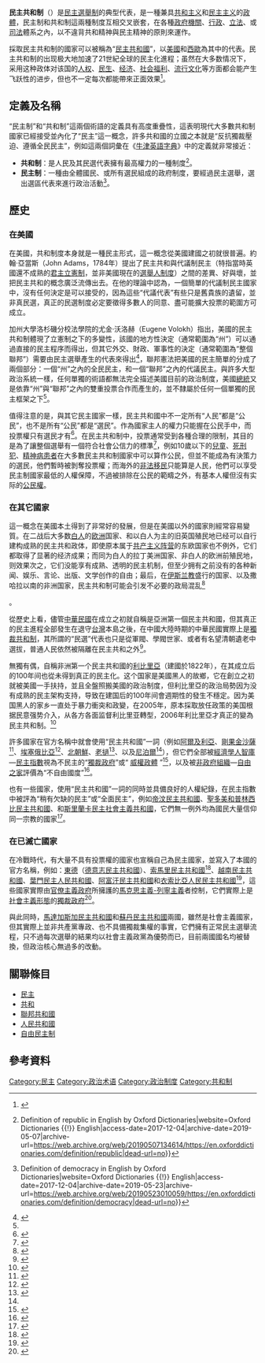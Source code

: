 {{共和主义}}
{{Forms of government}}
'''民主共和制'''（{{lang-en|Democratic republic}}）是[[民主選舉制|民主選舉制]]的典型代表，是一種兼具[[共和主义|共和主义]]和[[民主主义|民主主义]]的[[政體|政體]]，民主制和共和制這兩種制度互相交叉嵌套，在各種[[政府機關|政府機關]]、[[行政|行政]]、[[立法|立法]]、或[[司法|司法]]體系之內，以不違背共和精神與民主精神的原則來運作。

採取民主共和制的國家可以被稱為“[[民主共和國|民主共和國]]”，以[[美國|美國]]和[[西歐|西歐]]為其中的代表。民主共和制的出现极大地加速了21世紀全球的民主化進程；虽然在大多数情况下，采用这种政体对该国的[[人权|人权]]、[[民生|民生]]、[[经济|经济]]、[[社会福利|社会福利]]、[[流行文化|流行文化]]等方面都会能产生飞跃性的进步，但也不一定每次都能帶來正面效果<ref>{{Cite web|url=https://www.cia.gov/the-world-factbook/countries/united-states/|title=The World Factbook — Central Intelligence Agency|website=www.cia.gov|language=en|access-date=2017-12-03|archive-date=2021-03-21|archive-url=https://web.archive.org/web/20210321202516/https://www.cia.gov/the-world-factbook/countries/united-states/|dead-url=no}}</ref>。

== 定義及名稱 ==
“民主制”和“共和制”這兩個術語的定義具有高度重疊性，這表明現代大多數共和制國家已經接受並內化了“民主”這一概念，許多共和國的立國之本就是“反抗獨裁壓迫、遵循全民民主”，例如這兩個詞彙在《[[牛津英語字典|牛津英語字典]]》中的定義就非常接近：
* '''共和制'''：是人民及其民選代表擁有最高權力的一種制度<ref>{{Cite web|url=https://en.oxforddictionaries.com/definition/republic|title=republic {{!}} Definition of republic in English by Oxford Dictionaries|website=Oxford Dictionaries {{!}} English|access-date=2017-12-04|archive-date=2019-05-07|archive-url=https://web.archive.org/web/20190507134614/https://en.oxforddictionaries.com/definition/republic|dead-url=no}}</ref>。
* '''民主制'''：一種由全體國民、或所有選民組成的政府制度，要經過民主選舉，選出選區代表來進行政治活動<ref>{{Cite web|url=https://en.oxforddictionaries.com/definition/democracy|title=democracy {{!}} Definition of democracy in English by Oxford Dictionaries|website=Oxford Dictionaries {{!}} English|access-date=2017-12-04|archive-date=2019-05-23|archive-url=https://web.archive.org/web/20190523010059/https://en.oxforddictionaries.com/definition/democracy|dead-url=no}}</ref>。

== 歷史 ==
=== 在美國 ===
在美國，共和制度本身就是一種民主形式，這一概念從美國建國之初就很普遍。約翰·亞當斯（John Adams，1784年）提出了民主共和與代議制民主（特指當時英國還不成熟的[[君主立憲制|君主立憲制]]，並非美國現在的[[選舉人制度|選舉人制度]]）之間的差異、好與壞，並把民主共和的概念廣泛流傳出去。在他的理論中認為，一個簡單的代議制民主國家中，沒有任何決定是可以接受的，因為這些“代議代表”有些只是舊貴族的遺留，並非真民選，真正的民選制度必定要徵得多數人的同意、盡可能擴大投票的範圍方可成立。

加州大學洛杉磯分校法學院的尤金·沃洛赫（Eugene Volokh）指出，美國的民主共和制體現了立憲制之下的多變性，該國的地方性決定（通常範圍為“州”）可以通過直接的民主程序而得出，但其它外交、財政、軍事性的決定（通常範圍為“整個聯邦”）需要由民主選舉產生的代表來得出<ref name="volokh">{{Cite news|url=https://www.washingtonpost.com/news/volokh-conspiracy/wp/2015/05/13/is-the-united-states-of-america-a-republic-or-a-democracy/|title=Is the United States of America a republic or a democracy?|last=Volokh|first=Eugene|date=2015-05-13|work=Washington Post|access-date=2017-12-03|language=en-US|issn=0190-8286|archive-date=2021-04-12|archive-url=https://web.archive.org/web/20210412200311/https://www.washingtonpost.com/news/volokh-conspiracy/wp/2015/05/13/is-the-united-states-of-america-a-republic-or-a-democracy/|dead-url=no}}</ref>，聯邦憲法把美國的民主簡單的分成了兩個部分：一個“州”之內的全民民主，和一個“聯邦”之內的代議民主。與許多大型政治系統一樣，任何單獨的術語都無法完全描述美國目前的政治制度，美國[[總統|總統]]又是依靠“州”與“聯邦”之內的雙重投票合作而產生的，並不隸屬於任何一個單獨的民主框架之下<ref name="volokh" />。

值得注意的是，與其它民主國家一樣，民主共和國中不一定所有“人民”都是“公民”，也不是所有“公民”都是“選民”。作為國家主人的權力只能握在公民手中，而投票權只有選民才有<ref>{{cite web|title=Characteristics of Democratic Republic|url=http://www.governmentvs.com/en/democratic-republic-definition/model-41-11|website=Government VS|publisher=softUsvista Inc|access-date=2021-02-03|archive-date=2021-04-12|archive-url=https://web.archive.org/web/20210412193140/https://www.governmentvs.com/en/democratic-republic-definition/model-41-11|dead-url=no}}</ref>。在民主共和制中，投票通常受到各種合理的限制，其目的是為了讓整個選舉有一個符合社會公信力的標準<ref>{{Cite web|url=https://www.usa.gov/voter-registration-age-requirements|title=Voter Registration Age Requirements by State|website=USA.gov|access-date=2017-12-03|archive-date=2021-04-12|archive-url=https://web.archive.org/web/20210412182242/https://www.usa.gov/voter-registration-age-requirements|dead-url=no}}</ref>，例如10歲以下的[[兒童|兒童]]、[[死刑犯|死刑犯]]、[[精神病患者|精神病患者]]在大多數民主共和制國家中可以算作公民，但並不能成為有決策力的選民，他們暫時被剝奪投票權；而海外的[[非法移民|非法移民]]只能算是人民，他們可以享受民主制國家最低的人權保障，不過被排除在公民的範疇之外，有基本人權但沒有实际的[[公民權|公民權]]。

=== 在其它國家 ===
這一概念在美國本土得到了非常好的發展，但是在美國以外的國家則經常容易變質。在二战后大多数[[白人|白人]]的[[欧洲|欧洲]]国家、和以白人为主的旧英国殖民地已经可以自行建构成熟的民主共和政体，即使原本属于[[共产主义阵营|共产主义阵营]]的东欧国家也不例外，它们都取得了显著的经济成果；而同为白人的拉丁美洲国家、非白人的欧洲前殖民地，则效果次之，它们没能享有成熟、透明的民主机制，但至少拥有之前没有的各种新闻、娱乐、言论、出版、文学创作的自由；最后，在[[伊斯兰教|伊斯兰教]]盛行的国家、以及撒哈拉以南的非洲国家，民主共和制可能会引发不必要的政局混乱<ref>{{Cite book|url=https://archive.org/details/worksjohnadamss01unkngoog|page=[https://archive.org/details/worksjohnadamss01unkngoog/page/n123 109]|quote=in a simple or representative democracy but by consent of the majority.|title=The Works of John Adams, Second President of the United States: With a Life of the Author, Notes and Illustrations|last=Adams|first=John|date=1851|publisher=Little, Brown|language=en}}</ref></blockquote>。

從歷史上看，儘管[[中華民國大陸時期|中華民國]]在成立之初就自稱是亞洲第一個民主共和國，但其真正的民主進程全部發生在退守[[台灣|台灣]]本島之後，在中國大陸時期的中華民國實際上是[[獨裁共和制|獨裁共和制]]，其所謂的“民選”代表也只是從軍閥、學閥世家、或者有名望清朝遺老中選拔，普通人民依然被隔離在民主共和之外<ref>{{Cite book|url=https://books.google.com/books?id=acK1AQAAQBAJ&q=%22oldest+democratic+republic%22&pg=PA246|title=Parliaments in Asia: Institution Building and Political Development|last1=Yongnian|first1=Zheng|last2=Fook|first2=Lye Liang|last3=Hofmeister|first3=Wilhelm|date=2013-10-23|publisher=Routledge|isbn=9781134469659|language=en|access-date=2021-02-03|archive-date=2021-04-12|archive-url=https://web.archive.org/web/20210412200215/https://books.google.com/books?id=acK1AQAAQBAJ&q=%22oldest+democratic+republic%22&pg=PA246|dead-url=no}}</ref>。

無獨有偶，自稱非洲第一个民主共和國的[[利比里亞|利比里亞]]（建國於1822年），在其成立后的100年间也從未得到真正的民主化。这个国家是美國黑人的故鄉，它在創立之初就被美國一手扶持，並且全盤照搬美國的政治制度，但利比里亞的政治局勢因为没有成熟的民主架构支持，导致在建国后的100年间會週期性的發生不穩定。因为美国黑人的家乡一直处于暴力衝突和政變，在2005年，原本採取放任政策的美国根据民意强势介入，从各方各面监督利比里亚轉型，2006年利比里亞才真正的變為民主共和制。<ref>{{Cite news|url=http://www.euronews.com/2017/10/08/elections-history-in-africa-s-oldest-democratic-republic-liberia|title=Elections history in Africa's oldest democratic republic: Liberia|date=2017-10-08|work=euronews|access-date=2017-12-03|language=en|archive-date=2021-04-12|archive-url=https://web.archive.org/web/20210412182305/https://www.euronews.com/2017/10/08/elections-history-in-africa-s-oldest-democratic-republic-liberia|dead-url=no}}</ref>

許多國家在官方名稱中就會使用“民主共和國”一詞（例如[[阿爾及利亞|阿爾及利亞]]、[[剛果金沙薩|剛果金沙薩]]<ref>{{Cite web|url=https://www.cia.gov/the-world-factbook/countries/congo-democratic-republic-of-the/|title=The World Factbook — Central Intelligence Agency|website=www.cia.gov|language=en|access-date=2017-12-03|archive-date=2021-02-22|archive-url=https://web.archive.org/web/20210222023329/https://www.cia.gov/the-world-factbook/countries/congo-democratic-republic-of-the/|dead-url=no}}</ref>、[[埃塞俄比亞|埃塞俄比亞]]<ref>{{Cite web|url=https://www.cia.gov/the-world-factbook/countries/ethiopia/|title=The World Factbook — Central Intelligence Agency|website=www.cia.gov|language=en|access-date=2017-12-03|archive-date=2021-01-27|archive-url=https://web.archive.org/web/20210127004520/https://www.cia.gov/the-world-factbook/countries/ethiopia/|dead-url=no}}</ref>、[[北朝鮮|北朝鮮]]、[[老撾|老撾]]<ref name="cia.gov">{{Cite web|url=https://www.cia.gov/the-world-factbook/countries/laos/|title=The World Factbook — Central Intelligence Agency|website=www.cia.gov|language=en|access-date=2017-12-03|archive-date=2021-12-02|archive-url=https://web.archive.org/web/20211202205827/https://www.cia.gov/the-world-factbook/countries/laos/|dead-url=no}}</ref>、以及[[尼泊爾|尼泊爾]]<ref name="cia.gov"/>），但它們全部被[[經濟學人智庫|經濟學人智庫]]—[[民主指數|民主指數]]視為不民主的“[[獨裁政府|獨裁政府]]”或“ [[威權政體|威權政體]] ”<ref>{{Cite web|url=https://infographics.economist.com/2017/DemocracyIndex/|title=EIU Democracy Index 2016|website=infographics.economist.com|access-date=2017-12-03|archive-date=2018-03-13|archive-url=https://web.archive.org/web/20180313212252/https://infographics.economist.com/2017/DemocracyIndex/|dead-url=no}}</ref>，以及被[[非政府組織|非政府組織]]—[[自由之家|自由之家]]評價為“不自由國度”<ref>{{Cite web|url=https://freedomhouse.org/report/freedom-world/freedom-world-2017?gclid=EAIaIQobChMIsPCpyOzu1wIVB41-Ch0XCA7NEAAYASAAEgK35fD_BwE|title=Freedom in the World 2017|website=freedomhouse.org|language=en|access-date=2017-12-03|archive-date=2019-05-07|archive-url=https://web.archive.org/web/20190507152013/https://freedomhouse.org/report/freedom-world/freedom-world-2017?gclid=EAIaIQobChMIsPCpyOzu1wIVB41-Ch0XCA7NEAAYASAAEgK35fD_BwE|dead-url=no}}</ref>。 

也有一些國家，使用“民主共和國”一詞的同時並具備良好的人權紀錄，在民主指數中被評為“稍有欠缺的民主”或“全面民主”，例如[[帝汶民主共和國|帝汶民主共和國]]、[[聖多美和普林西比民主共和國|聖多美和普林西比民主共和國]]、和[[斯里蘭卡民主社會主義共和國|斯里蘭卡民主社會主義共和國]]，它們無一例外均為國民大量信仰同一宗教的國家<ref>{{Cite web|url=https://www.cia.gov/the-world-factbook/countries/algeria/|title=The World Factbook — Central Intelligence Agency|website=www.cia.gov|language=en|access-date=2017-12-03|archive-date=2021-04-13|archive-url=https://web.archive.org/web/20210413231322/https://www.cia.gov/the-world-factbook/countries/algeria|dead-url=no}}</ref>。

=== 在已滅亡國家 ===
在冷戰時代，有大量不具有投票權的國家也宣稱自己為民主國家，並寫入了本國的官方名稱，例如：[[東德|東德]]（[[德意志民主共和國|德意志民主共和國]]）、[[索馬里民主共和國|索馬里民主共和國]]<ref>{{Cite web|url=https://www.onwar.com/actors/type42/somalidemrep.htm|title=Somali Democratic Republic|website=www.onwar.com|access-date=2017-12-04|archive-date=2019-02-23|archive-url=https://web.archive.org/web/20190223185442/https://www.onwar.com/actors/type42/somalidemrep.htm|dead-url=yes}}</ref>、[[越南民主共和國|越南民主共和國]]、[[葉門民主人民共和國|葉門民主人民共和國]]、[[阿富汗民主共和國|阿富汗民主共和國]]和[[衣索比亞人民民主共和國|衣索比亞人民民主共和國]]<ref>{{Cite journal|last=Clapham|first=Christopher|date=1987-06-01|title=The constitution of the people's democratic Republic of Ethiopia|journal=Journal of Communist Studies|volume=3|issue=2|pages=192–195|doi=10.1080/13523278708414865|issn=0268-4535}}</ref>，這些國家實際由[[官僚集體主義|官僚主義政府]]所擁護的[[馬克思主義-列寧主義|馬克思主義-列寧主義]]者控制，它們實際上是[[社會主義形態|社會主義形態]]的[[獨裁政府|獨裁政府]]<ref>{{Cite web|url=https://www.history.com/topics/cold-war/berlin-wall|title=Berlin Wall - Cold War - HISTORY.com|website=HISTORY.com|access-date=2017-12-03|archive-date=2021-04-12|archive-url=https://web.archive.org/web/20210412200243/https://www.history.com/topics/cold-war/berlin-wall|dead-url=no}}</ref>。

與此同時，[[馬達加斯加民主共和國|馬達加斯加民主共和國]]和[[蘇丹民主共和國|蘇丹民主共和國]]兩國，雖然是社會主義國家，但其實際上並非共產黨專政、也不具備獨裁集權的事實，它們擁有正常民主選舉流程，只不過每次選舉的結果均以社會主義政黨為優勢而已，目前兩國國名均被替換，但政治核心無過多的改動。

== 關聯條目 ==
* [[民主|民主]]
* [[共和|共和]]
* [[聯邦共和國|聯邦共和國]]
* [[人民共和國|人民共和國]]
* [[自由民主制|自由民主制]]

==參考資料==
{{reflist}}
[[Category:民主|Category:民主]]
[[Category:政治术语|Category:政治术语]]
[[Category:政治制度|Category:政治制度]]
[[Category:共和制|Category:共和制]]
